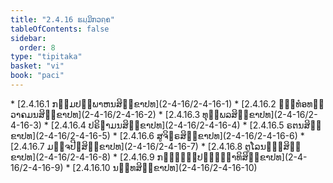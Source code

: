 ```yaml
---
title: "2.4.16 ຘມ຺ມິກວຄ຺ຄ"
tableOfContents: false
sidebar:
  order: 8
type: "tipitaka"
basket: "vi"
book: "paci"
---
```



<DynamicBreadcrumb />



<TableOfContents book="paci" section="2.4.16">
* [2.4.16.1 ກມ຺ມປຏິພາຫນສິກ຺ຂາປທ](2-4-16/2-4-16-1)
* [2.4.16.2 ຉນ຺ທໍອທຕ຺ວາຄມນສິກ຺ຂາປທ](2-4-16/2-4-16-2)
* [2.4.16.3 ທຸພ຺ພລສິກ຺ຂາປທ](2-4-16/2-4-16-3)
* [2.4.16.4 ປຣິຓາມນສິກ຺ຂາປທ](2-4-16/2-4-16-4)
* [2.4.16.5 ຣຕນສິກ຺ຂາປທ](2-4-16/2-4-16-5)
* [2.4.16.6 ສູຈິຆຣສິກ຺ຂາປທ](2-4-16/2-4-16-6)
* [2.4.16.7 ມຎ຺ຈປີຐສິກ຺ຂາປທ](2-4-16/2-4-16-7)
* [2.4.16.8 ຕູໂລນທ຺ຘສິກ຺ຂາປທ](2-4-16/2-4-16-8)
* [2.4.16.9 ກຓ຺ຑຸປ຺ປຏິຈ຺ຉາທິສິກ຺ຂາປທ](2-4-16/2-4-16-9)
* [2.4.16.10 ນນ຺ທສິກ຺ຂາປທ](2-4-16/2-4-16-10)
</TableOfContents>